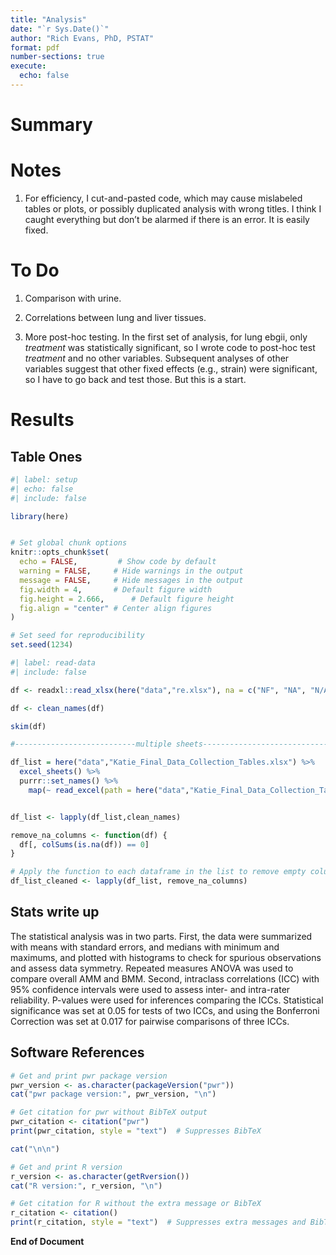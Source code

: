 ```yaml
---
title: "Analysis"
date: "`r Sys.Date()`"
author: "Rich Evans, PhD, PSTAT"
format: pdf
number-sections: true
execute: 
  echo: false
---
```


# Summary

# Notes

1. For efficiency, I cut-and-pasted code, which may cause mislabeled tables or plots, or possibly duplicated analysis with wrong titles. I think I caught everything but don't be alarmed if there is an error. It is easily fixed.

# To Do

1.  Comparison with urine.

2.  Correlations between lung and liver tissues.

3.  More post-hoc testing. In the first set of analysis, for lung ebgii, only _treatment_ was statistically significant, so I wrote code to post-hoc test _treatment_ and no other variables. Subsequent analyses of other variables suggest that other fixed effects (e.g., strain) were significant, so I have to go back and test those. But this is a start.

\newpage

# Results

## Table Ones

```r
#| label: setup
#| echo: false
#| include: false

library(here)


# Set global chunk options
knitr::opts_chunk$set(
  echo = FALSE,         # Show code by default
  warning = FALSE,     # Hide warnings in the output
  message = FALSE,     # Hide messages in the output
  fig.width = 4,       # Default figure width
  fig.height = 2.666,      # Default figure height
  fig.align = "center" # Center align figures
)

# Set seed for reproducibility
set.seed(1234)

```

```r
#| label: read-data
#| include: false

df <- readxl::read_xlsx(here("data","re.xlsx"), na = c("NF", "NA", "N/A"))

df <- clean_names(df)

skim(df)

#---------------------------multiple sheets----------------------------

df_list = here("data","Katie_Final_Data_Collection_Tables.xlsx") %>% 
  excel_sheets() %>% 
  purrr::set_names() %>% 
    map(~ read_excel(path = here("data","Katie_Final_Data_Collection_Tables.xlsx"), sheet = .x, na = c("N/A", "Missing")))


df_list <- lapply(df_list,clean_names)

remove_na_columns <- function(df) {
  df[, colSums(is.na(df)) == 0]
}

# Apply the function to each dataframe in the list to remove empty columns
df_list_cleaned <- lapply(df_list, remove_na_columns)

```

\newpage

## Stats write up

The statistical analysis was in two parts. First, the data were summarized with means with standard errors, and medians with minimum and maximums, and plotted with histograms to check for spurious observations and assess data symmetry. Repeated measures ANOVA was used to compare overall AMM and BMM. Second, intraclass correlations (ICC) with 95% confidence intervals were used to assess inter- and intra-rater reliability. P-values were used for inferences comparing the ICCs. Statistical significance was set at 0.05 for tests of two ICCs, and using the Bonferroni Correction was set at 0.017 for pairwise comparisons of three ICCs. 


## Software References


```r

# Get and print pwr package version
pwr_version <- as.character(packageVersion("pwr"))
cat("pwr package version:", pwr_version, "\n")

# Get citation for pwr without BibTeX output
pwr_citation <- citation("pwr")
print(pwr_citation, style = "text")  # Suppresses BibTeX

cat("\n\n")

# Get and print R version
r_version <- as.character(getRversion())
cat("R version:", r_version, "\n")

# Get citation for R without the extra message or BibTeX
r_citation <- citation()
print(r_citation, style = "text")  # Suppresses extra messages and BibTeX
```


**End of Document**
